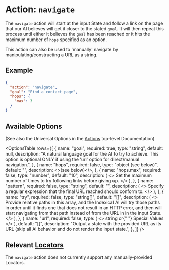 
# Action: `navigate`

The `navigate` action will start at the input State and follow a link on the page that our AI believes will get it closer to the stated `goal`. It will then repeat this process until either it believes the `goal` has been reached or it hits the maximum number of `hops` specified as an option.

This action can also be used to 'manually' navigate by manipulating/constructing a URL as a string.

## Example

```json
{
  "action": "navigate",
  "goal": "Find a contact page",
  "hops": {
    "max": 3
  }
}
```

## Available Options

(See also the Universal Options in the [Actions](/actions) top-level Documentation)

<OptionsTable
  rows={[
    {
      name: "goal",
      required: true,
      type: "string",
      default: null,
      description:
        "A natural language goal for the AI to try to achieve. This option is optional ONLY if using the 'url' option for direct/manual navigation.",
    },
    {
      name: "hops",
      required: false,
      type: "object (see below)",
      default: "",
      description: <>(see below)</>,
    },
    {
      name: "hops.max",
      required: false,
      type: "number",
      default: "10",
      description: (
        <>
          Set the maximum number of times to try following links before giving
          up.
        </>
      ),
    },
    {
      name: "pattern",
      required: false,
      type: "string",
      default: "",
      description: (
        <>
          Specify a regular expression that the final URL reached should conform
          to.
        </>
      ),
    },
    {
      name: "try",
      required: false,
      type: "string[]",
      default: "[]",
      description: (
        <>
          Provide relative paths in this array, and the Indexical AI will try
          those paths in order until it finds one that does not result in an
          HTTP error, and then will start navigating from that path instead of
          from the URL in in the input State.
        </>
      ),
    },
    {
      name: "url",
      required: false,
      type: (
        <>
          string or{" "}
          <Link to="/values" className="whitespace-nowrap">
            Special Values
          </Link>
        </>
      ),
      default: "[]",
      description:
        "Output a state with the provided URL as its URL (skip all AI behavior and do not render the input state.",
    },
  ]}
/>

## Relevant [Locators](/locators)

The `navigate` action does not currently support any manually-provided Locators.
